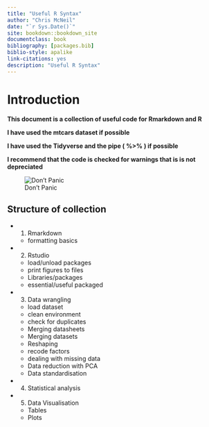 ```yaml
---
title: "Useful R Syntax"
author: "Chris McNeil"
date: "`r Sys.Date()`"
site: bookdown::bookdown_site
documentclass: book
bibliography: [packages.bib]
biblio-style: apalike
link-citations: yes
description: "Useful R Syntax"
---
```

# Introduction

**This document is a collection of useful code for Rmarkdown and R**  

**I have used the mtcars dataset if possible** 

**I have used the Tidyverse and the pipe ( %>% ) if possible**

**I recommend that the code is checked for warnings that is is not depreciated**

![Don't Panic](figures/guide.jpg)

## Structure of collection

* 1. Rmarkdown
  + formatting basics
* 2. Rstudio 
  + load/unload packages
  + print figures to files
  + Libraries/packages
  + essential/useful packaged
* 3. Data wrangling
  + load dataset 
  + clean environment
  + check for duplicates
  + Merging datasheets 
  + Merging datasets 
  + Reshaping 
  + recode factors
  + dealing with missing data
  + Data reduction with PCA
  + Data standardisation
* 4. Statistical analysis
* 5. Data Visualisation
  + Tables
  + Plots
  